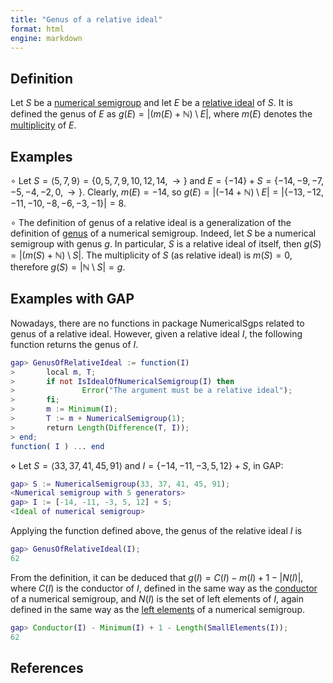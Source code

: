 ```yaml
---
title: "Genus of a relative ideal"
format: html
engine: markdown
---
```


## Definition

Let $S$ be a [numerical semigroup](../Basic-concepts/Numerical-semigroup.qmd) and let $E$ be a [relative ideal](Relative-ideal.qmd) of $S$. It is defined the genus of $E$ as $g(E) = |(m(E) + \mathbb{N}) \setminus E|$, where $m(E)$ denotes the [multiplicity](Multiplicity-ideal.qmd) of $E$.

## Examples

$\circ$ Let $S = \langle 5, 7, 9 \rangle = \{0, 5, 7, 9, 10, 12, 14, \rightarrow \}$ and $E = \{-14\} + S = \{-14, -9, -7, -5, -4, -2, 0, \rightarrow\}$. Clearly, $m(E) = -14$, so $g(E) = |(-14 + \mathbb{N}) \setminus E| = |\{-13, -12, -11, -10, -8, -6, -3, -1\}| = 8$.

$\circ$ The definition of genus of a relative ideal is a generalization of the definition of [genus](../Basic-concepts/Genus.qmd) of a numerical semigroup. Indeed, let $S$ be a numerical semigroup with genus $g$. In particular, $S$ is a relative ideal of itself, then $g(S) = |(m(S) + \mathbb{N}) \setminus S|$. The multiplicity of $S$ (as relative ideal) is $m(S) = 0$, therefore $g(S) = |\mathbb{N} \setminus S| = g$.

## Examples with GAP

Nowadays, there are no functions in package NumericalSgps related to genus of a relative ideal. However, given a relative ideal $I$, the following function returns the genus of $I$.

``` gap
gap> GenusOfRelativeIdeal := function(I)
>       local m, T;
>       if not IsIdealOfNumericalSemigroup(I) then
>               Error("The argument must be a relative ideal");
>       fi;
>       m := Minimum(I);
>       T := m + NumericalSemigroup(1);
>       return Length(Difference(T, I));
> end;
function( I ) ... end
```

$\diamond$ Let $S = \langle 33, 37, 41, 45, 91 \rangle$ and $I = \{-14, -11, -3, 5, 12 \} + S$, in GAP:

``` gap
gap> S := NumericalSemigroup(33, 37, 41, 45, 91);
<Numerical semigroup with 5 generators>
gap> I := [-14, -11, -3, 5, 12] + S;
<Ideal of numerical semigroup>
```

Applying the function defined above, the genus of the relative ideal $I$ is

``` gap
gap> GenusOfRelativeIdeal(I);
62
```

From the definition, it can be deduced that $g(I) = C(I) - m(I) + 1 - |N(I)|$, where $C(I)$ is the conductor of $I$, defined in the same way as the [conductor](../Basic-concepts/Conductor.qmd) of a numerical semigroup, and $N(I)$ is the set of left elements of $I$, again defined in the same way as the [left elements](../Basic-concepts/Left-elements.qmd) of a numerical semigroup.

``` gap
gap> Conductor(I) - Minimum(I) + 1 - Length(SmallElements(I));
62
```

## References
